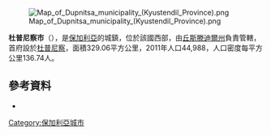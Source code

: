 {{Coord|42|16|N|23|7|E|display=title}}

[[Image:Map_of_Dupnitsa_municipality_(Kyustendil_Province).png|thumb]]

'''杜普尼察市'''（{{lang-bg|Дупница}}），是[[保加利亞|保加利亞]]的城鎮，位於該國西部，由[[丘斯滕迪爾州|丘斯滕迪爾州]]負責管轄，首府設於[[杜普尼察|杜普尼察]]，面積329.06平方公里，2011年人口44,988，人口密度每平方公里136.74人。

==參考資料==
*{{URL|http://www.Dupnitsa.bg/}}

{{Bulgaria-geo-stub}}
[[Category:保加利亞城市|Category:保加利亞城市]]